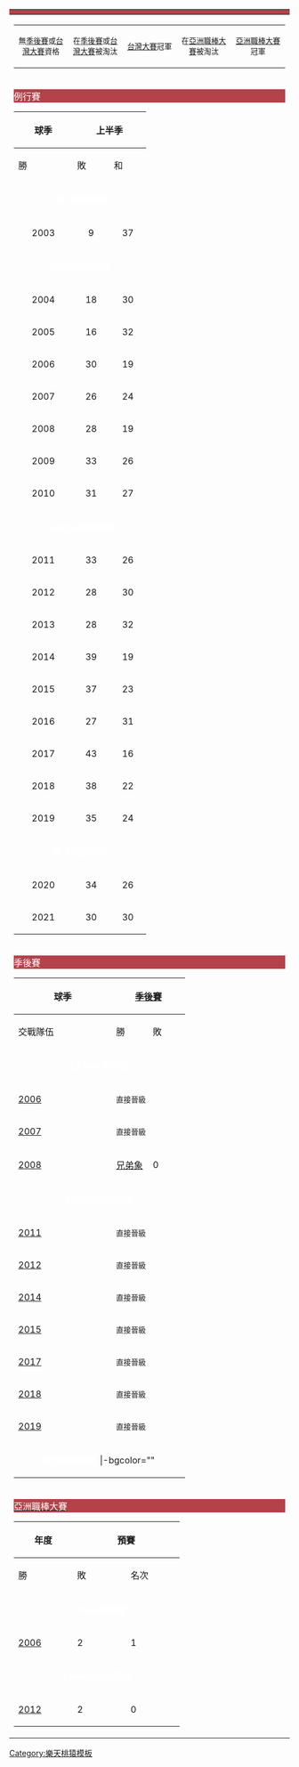 {| class="toccolours" width=650 style="font-size: 95%;"
|-
! colspan=2 style="background:#B3424A" | {{Tnavbar-header|'''樂天桃猿歷年戰績'''|Rakuten Monkeys Season-by-Season Records |plain=1|fontcolor=#FFFFFF}}
|- valign="top"
|<div class="NavFrame">
{| class="wikitable" width = 650
|width = 20% align="center" bgcolor="#FFE6BD"|<small>無[[中華職棒季後挑戰賽|季後賽]]或[[台灣大賽]]資格</small>
|width = 20% align="center" bgcolor="#FFCCCC"|<small>在[[中華職棒季後挑戰賽|季後賽]]或[[台灣大賽]]被淘汰</small>
|width = 20% align="center" bgcolor="#bbffbb"|<small>[[台灣大賽]]冠軍</small>
|width = 20% align="center" bgcolor="#ddcef2"|<small>在[[亞洲職棒大賽]]被淘汰</small>
|width = 20% align="center" bgcolor="#D0E7FF"|<small>[[亞洲職棒大賽]]冠軍</small>
|}
</div>
|- valign="top"
|<div class="NavFrame">
<div class="NavHead" style="background:#B3424A; "><span style="color:FFFFFF;">例行賽</span></div>
<div class="NavContent" style="text-align:center;">
{| class=wikitable style="text-align:left"
|-
! rowspan="2" width="90"| 球季
! colspan="5" | 上半季
! colspan="5" | 下半季
|-
! width="50"|勝
! width="50"|敗
! width="50"|和
! width="50"|勝率
! width="50"|名次
! width="50"|勝
! width="50"|敗
! width="50"|和
! width="50"|勝率
! width="50"|名次
|-bgcolor="#0066FF"
| colspan=11 align="center"| <span style="color:FFFFFF;"><b>第一金剛時期</b></span>
|-bgcolor="FFE6BD"
| align="center" | 2003
| align="center" | 9
| align="center" | 37
| align="center" | 4
| align="center" | .196
| align="center" | 6
| align="center" | 11
| align="center" | 34
| align="center" | 5
| align="center" | .244
| align="center" | 5
|-bgcolor="008080"
| colspan=11 align="center"| <span style="color:FFFFFF;"><b>La New熊時期</b></span>
|-bgcolor="FFE6BD"
| align="center" | 2004
| align="center" | 18
| align="center" | 30
| align="center" | 2
| align="center" | .375
| align="center" | 6
| align="center" | 22
| align="center" | 26
| align="center" | 2
| align="center" | .458
| align="center" | 5
|-bgcolor = "FFE6BD"
| align="center" | 2005
| align="center" | 16
| align="center" | 32
| align="center" | 2
| align="center" | .333
| align="center" | 6
| align="center" | 26
| align="center" | 23
| align="center" | 1
| align="center" | .531
| align="center" | 2
|-bgcolor = "bbffbb"
| align="center" | 2006
| align="center" | 30
| align="center" | 19
| align="center" | 1
| align="center" | .612
| align="center" | 1
| align="center" | 32
| align="center" | 15
| align="center" | 2
| align="center" | .681
| align="center" | 1
|-bgcolor="FFCCCC"
| align="center" | 2007
| align="center" | 26
| align="center" | 24
| align="center" | 3
| align="center" | .520
| align="center" | 2
| align="center" | 32
| align="center" | 18
| align="center" | 0
| align="center" | .640
| align="center" | 1
|-bgcolor="FFCCCC"
| align="center" | 2008
| align="center" | 28
| align="center" | 19
| align="center" | 3
| align="center" | .596
| align="center" | 2
| align="center" | 33
| align="center" | 16
| align="center" | 1
| align="center" | .673
| align="center" | 1
|-bgcolor = "FFE6BD"
| align="center" | 2009
| align="center" | 33
| align="center" | 26
| align="center" | 1
| align="center" | .559
| align="center" | 2
| align="center" | 28
| align="center" | 32
| align="center" | 0
| align="center" | .467
| align="center" | 4
|-bgcolor = "FFE6BD"
| align="center" | 2010
| align="center" | 31
| align="center" | 27
| align="center" | 2
| align="center" | .534
| align="center" | 2
| align="center" | 24
| align="center" | 35
| align="center" | 1
| align="center" | .407
| align="center" | 4
|-bgcolor="#4682B4"
| colspan=11 align="center"| <span style="color:FFFFFF;"><b>Lamigo桃猿時期</b></span>
|-bgcolor="FFCCCC"
| align="center" | 2011
| align="center" | 33
| align="center" | 26
| align="center" | 1
| align="center" | .559
| align="center" | 2
| align="center" | 33
| align="center" | 26
| align="center" | 1
| align="center" | .559
| align="center" | 1
|-bgcolor="bbffbb"
| align="center" | 2012
| align="center" | 28
| align="center" | 30
| align="center" | 2
| align="center" | .483
| align="center" | 2
| align="center" | 38
| align="center" | 22
| align="center" | 0
| align="center" | .633
| align="center" | 1
|-bgcolor="FFE6BD"
| align="center" | 2013
| align="center" | 28
| align="center" | 32
| align="center" | 0
| align="center" | .467
| align="center" | 3
| align="center" | 30
| align="center" | 28
| align="center" | 2
| align="center" | .517
| align="center" | 2
|-bgcolor="bbffbb"
| align="center" | 2014
| align="center" | 39
| align="center" | 19
| align="center" | 2
| align="center" | .672
| align="center" | 1
| align="center" | 27
| align="center" | 32
| align="center" | 1
| align="center" | .458
| align="center" | 4
|-bgcolor="bbffbb"
| align="center" | 2015
| align="center" | 37
| align="center" | 23
| align="center" | 0
| align="center" | .617
| align="center" | 1
| align="center" | 31
| align="center" | 29
| align="center" | 0
| align="center" | .517
| align="center" | 2
|-bgcolor="FFE6BD"
| align="center" | 2016
| align="center" | 27
| align="center" | 31
| align="center" | 2
| align="center" | .466
| align="center" | 3
| align="center" | 26
| align="center" | 33
| align="center" | 1
| align="center" | .441
| align="center" | 3
|-bgcolor="bbffbb"
| align="center" | 2017
| align="center" | 43
| align="center" | 16
| align="center" | 1
| align="center" | .729
| align="center" | 1
| align="center" | 35
| align="center" | 25
| align="center" | 0
| align="center" | .583
| align="center" | 1
|-bgcolor="bbffbb"
| align="center" | 2018
| align="center" | 38
| align="center" | 22
| align="center" | 0
| align="center" | .633
| align="center" | 1
| align="center" | 35
| align="center" | 25
| align="center" | 0
| align="center" | .583
| align="center" | 1
|-bgcolor="bbffbb"
| align="center" | 2019
| align="center" | 35
| align="center" | 24
| align="center" | 1
| align="center" | .593
| align="center" | 1
| align="center" | 28
| align="center" | 31
| align="center" | 1
| align="center" | .475
| align="center" | 3
|-bgcolor="#B3424A"
| colspan=11 align="center"| <span style="color:FFFFFF;"><b>樂天桃猿時期</b></span>
|-bgcolor="#FFE6BD"
| align="center" | 2020
| align="center" | 34
| align="center" | 26
| align="center" | 0
| align="center" | .567
| align="center" | 2
| align="center" | 25
| align="center" | 35
| align="center" | 0
| align="center" | .417
| align="center" | 4
|-bgcolor = "#FFE6BD"
| align="center" | 2021
| align="center" | 30
| align="center" | 30
| align="center" | 0
| align="center" | .500
| align="center" | 3
| align="center" | 26
| align="center" | 31
| align="center" | 3
| align="center" | .456
| align="center" | 5
|}
</div>
|- valign="top"
|<div class="NavFrame">
<div class="NavHead" style="background:#B3424A; "><span style="color:FFFFFF;">季後賽</span></div>
<div class="NavContent" style="text-align:left;">
{| class=wikitable style="text-align:center"
|-
! rowspan="2" width="90" | 球季
! colspan="3" | [[中華職棒季後挑戰賽|季後賽]]
! colspan="3" | [[台灣大賽]]
|-
! width="160"| 交戰隊伍
! width="50" | 勝
! width="50" | 敗
! width="160"| 交戰隊伍
! width="50" | 勝
! width="50" | 敗
|-bgcolor="008080"
| colspan=11 align="center"| <span style="color:FFFFFF;"><b>La New熊時期</b></span>
|-bgcolor="bbffbb"
| [[2006年中華職棒總冠軍賽|2006]]
| colspan="3" |<small>直接晉級</small>
| [[統一獅]]
| 4
| 0
|-bgcolor="FFCCCC"
| [[2007年中華職棒總冠軍賽|2007]]
| colspan="3" |<small>直接晉級</small>
| [[統一獅]]
| 3
| 4
|-bgcolor="FFCCCC"
| [[2008中華職棒季後挑戰賽|2008]]
| [[兄弟象]]
| 0
| 3
| colspan="3" |<small>在挑戰賽被淘汰</small>
|-bgcolor="#4682B4"
| colspan=11 align="center"| <span style="color:FFFFFF;"><b>Lamigo桃猿時期</b></span>
|-bgcolor="FFCCCC"
| [[2011年中華職棒總冠軍賽|2011]]
| colspan="3" |<small>直接晉級</small>
| [[統一7-ELEVEn獅]]
| 1
| 4
|-bgcolor="bbffbb"
| [[2012年中華職棒總冠軍賽|2012]]
| colspan="3" |<small>直接晉級</small>
| [[統一7-ELEVEn獅]]
| 4
| 1
|-bgcolor="bbffbb"
| [[2014年中華職棒總冠軍賽|2014]]
| colspan="3" |<small>直接晉級</small>
| [[中信兄弟]]
| 4
| 1
|-bgcolor="bbffbb"
| [[2015年中華職棒總冠軍賽|2015]]
| colspan="3" |<small>直接晉級</small>
| [[中信兄弟]]
| 4
| 3
|-bgcolor="bbffbb"
| [[2017年中華職棒總冠軍賽|2017]]
| colspan="3" |<small>直接晉級</small>
| [[中信兄弟]]
| 4
| 1
|-bgcolor="bbffbb"
| [[2018年中華職棒總冠軍賽|2018]]
| colspan="3" |<small>直接晉級</small>
| [[統一獅]]
| 4
| 2
|-bgcolor="bbffbb"
| [[2019年中華職棒總冠軍賽|2019]]
| colspan="3" |<small>直接晉級</small>
| [[中信兄弟]]
| 4
| 1
|-bgcolor="#B3424A"
| colspan=11 align="center"| <span style="color:FFFFFF;"><b>樂天桃猿時期</b></span>
|-bgcolor=""
|
|
| 
| 
| 
| 
| 
|}
</div>
|- valign="top" 
|<div class="NavFrame">
<div class="NavHead" style="background:#B3424A; ">[[亞洲職棒大賽|<span style="color:FFFFFF;">亞洲職棒大賽</span>]]</div>
<div class="NavContent" style="text-align:left;">
{| class=wikitable style="text-align:center"
|-
! rowspan = 2 width="90"  | 年度
! colspan = 3             | 預賽
! colspan = 2             | 冠軍賽
|-
! width="80"  | 勝
! width="80"  | 敗
! width="80"  | 名次
! width="200" | 交戰隊伍
! width="85"  | 結果
|-bgcolor="008080"
| colspan=11 align="center"| <span style="color:FFFFFF;"><b>La New熊時期</b></span>
|-bgcolor="ddcef2"
| [[2006年亞洲職棒大賽|2006]]
| 2
| 1
| 2
| [[北海道日本火腿鬥士]]
| 0 – 1 (敗)
|-bgcolor="#4682B4"
| colspan=11 align="center"| <span style="color:FFFFFF;"><b>Lamigo桃猿時期</b></span>
|-bgcolor="ddcef2"
| [[2012年亞洲職棒大賽|2012]]
| 2
| 0
| 1
| [[讀賣巨人]]
| 3 - 6 (敗)
|}
</div></div>
|}<noinclude>
[[Category:樂天桃猿模板]]
</noinclude>